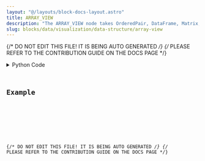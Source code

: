 ```yaml
---
layout: "@/layouts/block-docs-layout.astro"
title: ARRAY_VIEW
description: "The ARRAY_VIEW node takes OrderedPair, DataFrame, Matrix, and Image DataContainer objects as input, and visualizes it in array format."
slug: blocks/data/visualization/data-structure/array-view
---
```


{/* DO NOT EDIT THIS FILE! IT IS BEING AUTO GENERATED */}
{/* PLEASE REFER TO THE CONTRIBUTION GUIDE ON THE DOCS PAGE */}


<PythonDocsDisplay docstring={docstring} />
<details>
<summary>Python Code</summary>



<Code code={pythonCode} lang="py" wrap theme="dracula" />

[Find this Flojoy Block on GitHub](https://github.com/flojoy-ai/blocks/blob/main/blocks/DATA/VISUALIZATION/DATA_STRUCTURE/ARRAY_VIEW/ARRAY_VIEW.py)

</details>

## Example


<GetHelpWidget />


<AppDisplay app={app} blockName="ARRAY_VIEW" client:visible />


<Example />

{/* DO NOT EDIT THIS FILE! IT IS BEING AUTO GENERATED */}
{/* PLEASE REFER TO THE CONTRIBUTION GUIDE ON THE DOCS PAGE */}
